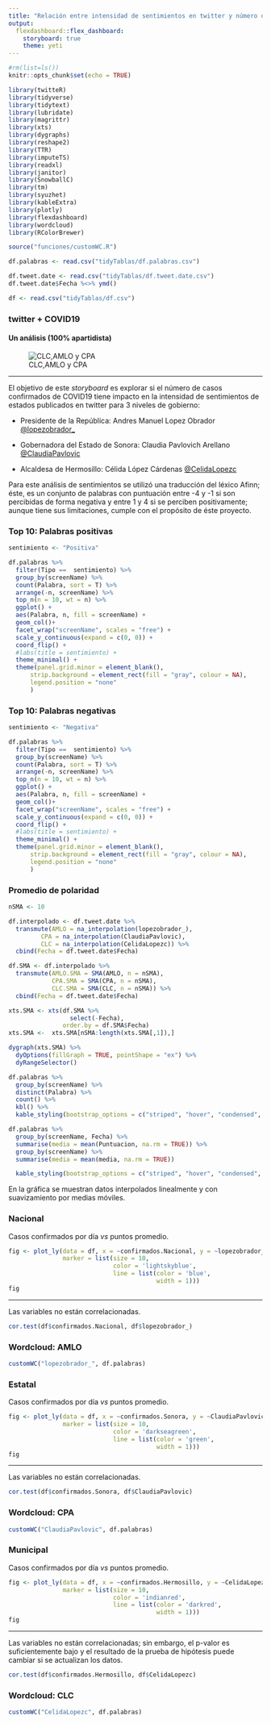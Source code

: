 ```yaml
---
title: "Relación entre intensidad de sentimientos en twitter y número de casos confirmados"
output: 
  flexdashboard::flex_dashboard:
    storyboard: true
    theme: yeti
---
```


```r
#rm(list=ls())
knitr::opts_chunk$set(echo = TRUE)
```
    
```r
library(twitteR)
library(tidyverse)
library(tidytext)
library(lubridate)
library(magrittr)
library(xts)
library(dygraphs)
library(reshape2)
library(TTR)
library(imputeTS)
library(readxl)
library(janitor)
library(SnowballC)
library(tm)
library(syuzhet)
library(kableExtra)
library(plotly)
library(flexdashboard)
library(wordcloud)
library(RColorBrewer)
```

```r
source("funciones/customWC.R")

df.palabras <- read.csv("tidyTablas/df.palabras.csv")

df.tweet.date <- read.csv("tidyTablas/df.tweet.date.csv")
df.tweet.date$Fecha %<>% ymd()

df <- read.csv("tidyTablas/df.csv")
```

### twitter + COVID19

#### Un análisis (100% apartidista)

![CLC,AMLO y CPA](imagenes/3niveles.png)

***

El objetivo de este _storyboard_ es explorar si el número de casos confirmados de COVID19 tiene impacto en la intensidad de sentimientos de estados publicados en twitter para 3 niveles de gobierno:

- Presidente de la República: Andres Manuel Lopez Obrador [@lopezobrador_](https://twitter.com/lopezobrador_)

- Gobernadora del Estado de Sonora: Claudia Pavlovich Arellano [@ClaudiaPavlovic](https://twitter.com/ClaudiaPavlovic)

- Alcaldesa de Hermosillo: Célida López Cárdenas [@CelidaLopezc](https://twitter.com/CelidaLopezc)

Para este análisis de sentimientos se utilizó una traducción del léxico Afinn; éste, es un conjunto de palabras con puntuación entre -4 y -1 si son percibidas de forma negativa y entre 1 y 4 si se perciben positivamente; aunque tiene sus limitaciones, cumple con el propósito de éste proyecto.

### Top 10: Palabras positivas

```r
sentimiento <- "Positiva"

df.palabras %>%
  filter(Tipo ==  sentimiento) %>%
  group_by(screenName) %>%
  count(Palabra, sort = T) %>%
  arrange(-n, screenName) %>%
  top_n(n = 10, wt = n) %>%
  ggplot() +
  aes(Palabra, n, fill = screenName) +
  geom_col()+ 
  facet_wrap("screenName", scales = "free") +
  scale_y_continuous(expand = c(0, 0)) +
  coord_flip() +
  #labs(title = sentimiento) +
  theme_minimal() +
  theme(panel.grid.minor = element_blank(),
      strip.background = element_rect(fill = "gray", colour = NA),
      legend.position = "none"
      )
```

### Top 10: Palabras negativas

```r
sentimiento <- "Negativa"

df.palabras %>%
  filter(Tipo ==  sentimiento) %>%
  group_by(screenName) %>%
  count(Palabra, sort = T) %>%
  arrange(-n, screenName) %>%
  top_n(n = 10, wt = n) %>%
  ggplot() +
  aes(Palabra, n, fill = screenName) +
  geom_col()+ 
  facet_wrap("screenName", scales = "free") +
  scale_y_continuous(expand = c(0, 0)) +
  coord_flip() +
  #labs(title = sentimiento) +
  theme_minimal() +
  theme(panel.grid.minor = element_blank(),
      strip.background = element_rect(fill = "gray", colour = NA),
      legend.position = "none"
      )
```

### Promedio de polaridad

```r
nSMA <- 10

df.interpolado <- df.tweet.date %>%
  transmute(AMLO = na_interpolation(lopezobrador_),
         CPA = na_interpolation(ClaudiaPavlovic),
         CLC = na_interpolation(CelidaLopezc)) %>%
  cbind(Fecha = df.tweet.date$Fecha)

df.SMA <- df.interpolado %>%
  transmute(AMLO.SMA = SMA(AMLO, n = nSMA),
            CPA.SMA = SMA(CPA, n = nSMA),
            CLC.SMA = SMA(CLC, n = nSMA)) %>%
  cbind(Fecha = df.tweet.date$Fecha) 

xts.SMA <- xts(df.SMA %>% 
                 select(-Fecha),
               order.by = df.SMA$Fecha)
xts.SMA <-  xts.SMA[nSMA:length(xts.SMA[,1]),]

dygraph(xts.SMA) %>%
  dyOptions(fillGraph = TRUE, pointShape = "ex") %>%
  dyRangeSelector()
```

```r
df.palabras %>% 
  group_by(screenName) %>% 
  distinct(Palabra) %>% 
  count() %>% 
  kbl() %>% 
  kable_styling(bootstrap_options = c("striped", "hover", "condensed", "responsive")) 
```

```r
df.palabras %>% 
  group_by(screenName, Fecha) %>% 
  summarise(media = mean(Puntuacion, na.rm = TRUE)) %>%
  group_by(screenName) %>%
  summarise(media = mean(media, na.rm = TRUE))

  kable_styling(bootstrap_options = c("striped", "hover", "condensed", "responsive")) 
```


En la gráfica se muestran datos interpolados linealmente y con suavizamiento por medias móviles.

### Nacional {data-commentary-width=500}

Casos confirmados por día _vs_ puntos promedio.

```r
fig <- plot_ly(data = df, x = ~confirmados.Nacional, y = ~lopezobrador_,
               marker = list(size = 10,
                             color = 'lightskyblue',
                             line = list(color = 'blue',
                                         width = 1)))
fig
```

***
Las variables no están correlacionadas.

```r
cor.test(df$confirmados.Nacional, df$lopezobrador_)
```

### Wordcloud: AMLO

```r
customWC("lopezobrador_", df.palabras)
```

### Estatal {data-commentary-width=500}

Casos confirmados por día _vs_ puntos promedio.

```r
fig <- plot_ly(data = df, x = ~confirmados.Sonora, y = ~ClaudiaPavlovic,
               marker = list(size = 10,
                             color = 'darkseagreen',
                             line = list(color = 'green',
                                         width = 1)))
fig
```

***
Las variables no están correlacionadas.

```r
cor.test(df$confirmados.Sonora, df$ClaudiaPavlovic)
```

### Wordcloud: CPA

```r
customWC("ClaudiaPavlovic", df.palabras)
```

### Municipal {data-commentary-width=500}

Casos confirmados por día _vs_ puntos promedio.

```r
fig <- plot_ly(data = df, x = ~confirmados.Hermosillo, y = ~CelidaLopezc,
               marker = list(size = 10,
                             color = 'indianred',
                             line = list(color = 'darkred',
                                         width = 1)))
fig

```

***
Las variables no están correlacionadas; sin embargo, el p-valor es suficientemente bajo y el resultado de la prueba de hipótesis puede cambiar si se actualizan los datos.

```r
cor.test(df$confirmados.Hermosillo, df$CelidaLopezc)
```

### Wordcloud: CLC

```r
customWC("CelidaLopezc", df.palabras)
```

